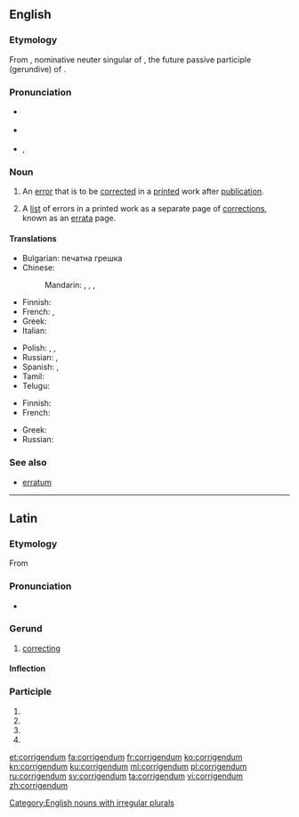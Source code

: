==English==
{{was wotd|2010|October|14}}

===Etymology===
From {{etyl|la|en}} {{m|la|corrigendum}}, nominative neuter singular of {{m|la|corrigendus}}, the future passive participle (gerundive) of {{m|la|corrigō||I correct}}.

===Pronunciation===
* {{a|UK}} {{IPA|/ˌkɒɹ.ɪˈdʒɛn.dəm/|/ˌkɒɹ.ɪˈɡɛn.dəm/|lang=en}}
* {{a|US}} {{IPA|/ˌkɔɹ.ɨˈdʒɛn.dəm/|/ˌkɔɹ.ɨˈɡɛn.dəm/|lang=en}}
* {{audio|en-us-corrigendum.ogg|Audio (US)|lang=en}}, {{audio|en-us-corrigendum-2.ogg|Audio (US)|lang=en}}

===Noun===
{{en-noun|corrigenda}}

# An [[error]] that is to be [[correct]]ed in a [[print]]ed work after [[publication]].
# {{label|en|usually|in the plural}} A [[list]] of errors in a printed work as a separate page of [[correction]]s, known as an [[errata]] page.

====Translations====
{{trans-top|error that is to be corrected in a printed work}}
* Bulgarian: печатна грешка
* Chinese:
*: Mandarin: {{t|cmn|勘誤|sc=Hani}}, {{t+|cmn|勘误|tr=kānwù|sc=Hani}}, {{qualifier|alternative form:}} {{t|cmn|刊誤|sc=Hani}}, {{t+|cmn|刊误|sc=Hani}}
* Finnish: {{t|fi|painovirhe}}
* French: {{t+|fr|erratum}}, {{t+|fr|coquille}}
* Greek: {{t+|el|διόρθωση|f}}
* Italian: {{t+|it|refuso}}
{{trans-mid}}
* Polish: {{t+|pl|corrigenda|f}}, {{t+|pl|errata|f}}, {{t+|pl|korekta|f}}
* Russian: {{t|ru|исправленная опеча́тка}}, {{t+|ru|попра́вка|f}}
* Spanish: {{t+|es|errata}}, {{t+|es|gazapo}}
* Tamil: {{t|ta|pathippil thavaru|sc=Taml}}
* Telugu: {{t|te|తప్పొప్పుల పట్టిక|tr=tappoppula paTTika}}
{{trans-bottom}}

{{trans-top|list of errors in a printed work}}
* Finnish: {{t|fi|korjaukset|p}}
* French: {{t+|fr|erratum|m}}
{{trans-mid}}
* Greek: {{t+|el|διορθώσεις|f-p}}
* Russian: {{t|ru|спи́сок опечаток}}
{{trans-bottom}}

=== See also ===
* [[erratum]]

[[Category:English nouns with irregular plurals]]

----

==Latin==

===Etymology===
From {{m|la|corrigō||I correct}}

===Pronunciation===
* {{a|Classical}} {{IPA|/kor.riˈɡen.dum/|lang=la}}

===Gerund===
{{la-gerund|corrigend}}

# [[correcting]]

====Inflection====
{{la-decl-gerund|corrigend}}

===Participle===
{{la-part-form|corrigendum}}

# {{inflection of|corrigendus||nom|n|s|lang=la}}
# {{inflection of|corrigendus||acc|m|s|lang=la}}
# {{inflection of|corrigendus||acc|n|s|lang=la}}
# {{inflection of|corrigendus||voc|n|s|lang=la}}

[[et:corrigendum]]
[[fa:corrigendum]]
[[fr:corrigendum]]
[[ko:corrigendum]]
[[kn:corrigendum]]
[[ku:corrigendum]]
[[ml:corrigendum]]
[[pl:corrigendum]]
[[ru:corrigendum]]
[[sv:corrigendum]]
[[ta:corrigendum]]
[[vi:corrigendum]]
[[zh:corrigendum]]